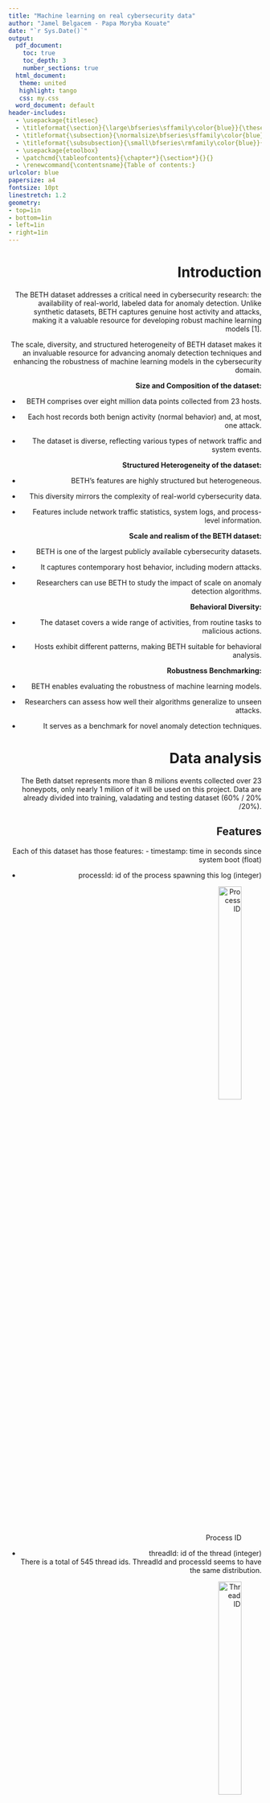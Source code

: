 ```yaml
---
title: "Machine learning on real cybersecurity data"
author: "Jamel Belgacem - Papa Moryba Kouate"
date: "`r Sys.Date()`"
output:
  pdf_document:
    toc: true
    toc_depth: 3
    number_sections: true
  html_document:
   theme: united
   highlight: tango
   css: my.css
  word_document: default
header-includes:
  - \usepackage{titlesec}
  - \titleformat{\section}{\large\bfseries\sffamily\color{blue}}{\thesection}{1em}{}
  - \titleformat{\subsection}{\normalsize\bfseries\sffamily\color{blue}}{\thesubsection}{1em}{}
  - \titleformat{\subsubsection}{\small\bfseries\rmfamily\color{blue}}{\thesubsubsection}{1em}{}
  - \usepackage{etoolbox}
  - \patchcmd{\tableofcontents}{\chapter*}{\section*}{}{}
  - \renewcommand{\contentsname}{Table of contents:}
urlcolor: blue
papersize: a4
fontsize: 10pt
linestretch: 1.2
geometry:
- top=1in
- bottom=1in
- left=1in
- right=1in
---
```


<div style="text-align: right">

\newpage
# Introduction 
The BETH dataset addresses a critical need in cybersecurity research: the availability of real-world, labeled data for anomaly detection. Unlike synthetic datasets, BETH captures genuine host activity and attacks, making it a valuable resource for developing robust machine learning models [1].

 The scale, diversity, and structured heterogeneity of BETH dataset makes it an invaluable resource for advancing anomaly detection techniques and enhancing the robustness of machine learning models in the cybersecurity domain.

**Size and Composition of the dataset:**

- BETH comprises over eight million data points collected from 23 hosts.

- Each host records both benign activity (normal behavior) and, at most, one attack.

- The dataset is diverse, reflecting various types of network traffic and system events.
  
**Structured Heterogeneity of the dataset:**

- BETH’s features are highly structured but heterogeneous.

- This diversity mirrors the complexity of real-world cybersecurity data.

- Features include network traffic statistics, system logs, and process-level information.
  
**Scale and realism of the BETH dataset:**

- BETH is one of the largest publicly available cybersecurity datasets.

- It captures contemporary host behavior, including modern attacks.

- Researchers can use BETH to study the impact of scale on anomaly detection algorithms.

**Behavioral Diversity:**

- The dataset covers a wide range of activities, from routine tasks to malicious actions.

- Hosts exhibit different patterns, making BETH suitable for behavioral analysis.

**Robustness Benchmarking:**

- BETH enables evaluating the robustness of machine learning models.

- Researchers can assess how well their algorithms generalize to unseen attacks.

- It serves as a benchmark for novel anomaly detection techniques.



# Data analysis
The Beth datset represents more than 8 milions events collected over 23 honeypots, only nearly 1 milion of it will be used on this project.
Data are already divided into training, valadating and testing dataset (60% / 20% /20%).


## Features
Each of this dataset has those features:
 - timestamp: time in seconds since system  boot (float)
 
\newpage

 - processId: id of the process spawning this log (integer)
 
 ![Process ID](pics/train_processid_plot.png){width=40%, height=33%}


 - threadId: id of the thread (integer) \
 There is a total of 545 thread ids. ThreadId and processId seems to have the same distribution.
 
 ![Thread ID](pics/train_threadid_plot.png){width=40%, height=33%}


\newpage

 - parentProcessId: parent process id (integer)
 
 ![Parent process ID](pics/train_parentprocessid_plot.png){width=40%, height=33%}

 - userId: login integer id (integer)

    – The dataset is highly imbalanced with respect to user IDs, particularly dominated by user ID “0.”
    – The presence of a few other user IDs with significantly lower frequencies indicates that the data might be heavily skewed towards certain users.
    
 ![User ID](pics/train_userid_plot.png){width=40%, height=33%}

\newpage

 - mountNamespace: Set mounting restrictions this process log (integer)
 
 ![Mount name space](pics/train_mountnamespace_plot.png){width=40%, height=33%}

 - processName: command executed (string) \
 
    - The dataset is dominated by a few process names, with “ps” being the most frequent.
    - A large number of process names have very low counts, contributing to a highly skewed distribution.
    
 ![Process name](pics/train_processname_plot.png){width=40%, height=33%}

\newpage

 - hostName: host server (string)
 
 ![Host name](pics/train_hostname_plot.png){width=40%, height=33%}

 - eventId: id of the event generating this log (integer)
 
 ![Event ID](pics/train_eventid_plot.png){width=40%, height=33%}

\newpage

 - eventName: name of the event (string)
 
 ![Event name](pics/train_eventname_plot.png){width=40%, height=33%}

 - returnValue: value returned from this event log (integer) \
    The returnValue of 0 is overwhelmingly dominant, with a count exceeding 500,000. This suggests that the majority of processes or functions in the dataset complete successfully without errors (assuming 0 indicates success).
    
 ![Return value](pics/ReturnValue_barplot.png){width=40%, height=33%}

\newpage

  - stackAddresses: memory values relevant to the process (list of integer)
    - All three datasets (training, validation, and testing) have a similar distribution of stack addresses list lengths.
    - The most frequent stack addresses list length is 2, followed by 1 and 0.
    - There is a significant drop in frequency as the stack addresses list length increases beyond 3, with very few instances having lengths greater than 10.
    - The stack address "2048.0" is by far the most common, with a count exceeding 40,000.
    - The plot indicates a highly skewed distribution with a few stack addresses being extremely common and many others being relatively rare.
    
  ![Stack length name](pics/train_stackaddresses-length_plot2.png){width=70%, height=40%}
    
  ![Stack addresses](pics/train_stackaddresses_plot.png){width=70%, height=40%}

    

\newpage

 - argsNum: number of arguments (integer)
 
 ![Args](pics/argsNum_barplot.png)

 - args: arguments passed to this process (list of dictionaries)

\newpage

 - sus: This is an integer label where 0 indicates non-suspicious activity and 1 indicates suspicious activity.
 We want to develop a model that can accurately classify and identify suspicious activities based on this labeling system.
 
      - The training and validation datasets are highly imbalanced with a large majority of "Unsuspicious" instances.
    
      - The testing dataset has a reversed imbalance, with "Suspicious" instances being the majority.
    
      - This imbalance across datasets suggests the need for careful handling during model training and evaluation to ensure that the model generalizes well and performs adequately on both classes. Techniques like oversampling the minority class, undersampling the majority class, or using class weights may be necessary during training.
  
 ![Sus label](pics/sus_distributions.png){width=90%, height=60%}

\newpage

 - evil: This is an integer label where 0 indicates non-malicious activity and 1 indicates malicious activity.
 This label was not chosen for classification because the training and validation datasets do not contain any instances of the malicious class.
 
 ![Evil label](pics/Evil_plot.png){width=90%, height=60%}

\newpage

## Correlation matrix

![Correlation matrix](pics/Correlation matrix.png){width=50%, height=50%}


 - Strong Positive Correlations:
      
      - processId and threadId: They have a correlation of 1.00, indicating they are perfectly correlated. This makes sense as threadId is often associated with processId.
      
      - parentProcessId and userId: With a correlation of 0.55, it suggests a moderate positive relationship. Likely because parent processes are tied to user accounts.
      
      - sus and userId: This has a high correlation of 0.77, suggesting that suspicious activity (sus) is strongly linked with specific user IDs.
      
      - evil and userId: This shows a very strong positive correlation of 0.90, indicating that 'evil' actions are highly associated with certain user IDs.
      
      - sus and evil: With a correlation of 0.73, it indicates that actions labeled as suspicious are strongly correlated with those labeled as evil.

 - Moderate Positive Correlations:
      
      - timestamp and userId: A correlation of 0.68 suggests that timestamps are moderately positively related to user IDs, possibly indicating certain users are more active at certain times.
      
      - parentProcessId and timestamp: With 0.67, it shows a moderate positive relationship.
      
      - sus and parentProcessId: This correlation is 0.69, indicating that suspicious activities are moderately correlated with parent processes.
      
      - evil and parentProcessId: Correlation of 0.72, indicating a strong association between evil actions and parent processes.

 - Negative Correlations:
      
      - mountNamespace with processId, threadId, parentProcessId: These are moderately negatively correlated (around -0.26), indicating that certain process/thread IDs and their parent processes are less likely to have specific mountNamespace values.
      
      - eventId with timestamp, userId, sus, evil: Negative correlations, especially -0.36 with timestamp and -0.39 with userId, suggest that certain events are less likely to happen at certain times or for certain users.
      
      - eventId with sus and evil: Both are negatively correlated (around -0.35 to -0.38), indicating that particular events are less associated with suspicious and evil activities.

 - Low/No Correlation:
      
      - argsNum and other variables: Mostly low correlations, suggesting that the number of arguments has little to no linear relationship with the other features.
      
      - returnValue and other variables: Low correlations overall, indicating the return value of processes is largely independent of other features.

 - Interpreting Specific Pairs:
      
      - timestamp and sus/evil: These have correlations of 0.62 and 0.70, respectively. This suggests that the timing of events is significantly associated with suspicious and evil activities.
      
      - mountNamespace: Shows mostly weak correlations with other features, suggesting that mountNamespace values are relatively independent of other variables.

## Event Frequency 
The following chart shows the entire frequency of suspicius and not suspicius event:

![Suspicius and not suspicius event](pics/frequency_sus&notsus.png){width=50%, height=50%}

 - Event Frequency: The y-axis represents the frequency of events, ranging from 0 to over 7000.

 - Timestamp: The x-axis represents the timestamps when the events occurred.

 - Not Suspicious Events: Represented by blue lines. The frequency of these events is higher and more variable, with several spikes reaching high values, particularly towards the left side of the chart.

 - Suspicious Events: Represented by red lines. These events are less frequent and usually have lower values compared to the "Not Suspicious" events. There are a few noticeable spikes in the red lines, indicating higher frequencies of suspicious events at certain timestamps.

Overall, the chart shows that "Not Suspicious" events occur more frequently and with higher peaks compared to "Suspicious" events, which occur less often and with lower peaks.

# Data preparation
## Numerical data transformation
As adviced by the authors of the beth dataset's paper, we applied these transformation:
 - ProcessId and ParentprocessId: 0 if it is [0,1,2] otherwise 1
 - UserId: 0 if id is less than 1000 otherwise 1
 - MountNameSpace: 0 if it is equal to 4026531840 otherwise 1
 - ReturnValue: 0 if it is 0, 1 if it is positif and 2 if it is negatif

## StackAddresses
Stackaddresses sf a list of numerics with a maximum of 20 elements.
We created 20 new columns named "stack_1", "stack_2", etc. in each dataset, and assigns each element from the list to its respective new column.

## Args
Args column contains a list of maximum 5 dictionaries, each disctionary contains three elements ({'name': 'dev', 'type': 'dev_t', 'value': 211812353}).
We created 15 new columns in each datset, and assigns each element from the dictionaries to its respective new column.

## Ordinal encoding
Ordinal encoding is a technique for converting categorical data, where variables have distinct labels or categories, into numerical form suitable for machine learning algorithms. It assigns a unique integer value to each category based on its order or rank.
As our approch is for an unsupervised model, we used ordinal encoder to handle new classes not present in the training dataset.\
Ordinal encoder will assign -1 value to unknown classes (labels not present in the training dataset)

![Ordinal encoder](pics/Ordinal encoder.png){width=50%, height=50%}

\newpage
## Scaling
Numerical features are scaled to similar range as they have different scales.
Since we used ordinal encoding for categorical features, scaling is not necessary. Ordinal encoding preserves the order of the categories, but the assigned values don't necessarily reflect their magnitude.

## Smote
Dealing with unbalanced data can be tricky, most of the machine learning model will give good results for big classes and poor performance on the minority althought, as it is our case, minority class is more important.
To balance that, we tried to use Smote library combined as it is adviced with randoom undersampling for the majority class.
SMOTE (Synthetic Minority Oversampling TEchnique) works by interpolating new instances along line segments joining existing minority class instances.

![Smote](pics/Smote_pca.png){width=50%, height=50%}


## Shapelet discovery method
Shapelet discovery is a technique used in time series analysis to identify discriminative subpatterns, known as shapelets, within a set of time series data. Shapelets are subsequences that capture characteristic patterns or behaviors in the data.
The process of shapelet discovery involves searching through the time series data to find subsequences that are representative of different classes or categories like in our case for **suspicious activities and not suspicious activities**. 
The similarity or distance between each subsequence and the rest of the data is computed to determine its discriminative power. The shapelets with the highest discriminative power are selected as representative patterns.

So the shapelet discovery can use the matrix profile as a tool for efficiently computing the distances or similarities between subsequences. By utilizing the matrix profile, shapelet discovery algorithms can reduce the computational complexity and speed up the process of identifying shapelets.

The following chart describe how the comparison with the suspicious activity differs to the comparison with the not suspicious activity.

![Shapelet discovery](pics/Sus_NotSus.png){width=50%, height=50%}

\newpage

# Models

## Dense neural network

### Model 1

   - **Description**
      This model is composed with five hidden dense layers each with 512 units and ReLU activation, interspersed with dropout layers for regularization, and an output layer with a single unit and sigmoid activation for binary classification.
      Each dense layer uses the 'lecun_normal' initializer for the kernel and a RandomNormal initializer for the bias.
      
      ![Dense neural network - Model 1](pics/Dense-model1-structure.png){width=50%, height=40%}

\newpage

   - **Training** \
    The plot shows that the training accuracy rapidly increases and stabilizes around 0.9996 within a few epochs. However, the validation accuracy remains constant at 0.9998 throughout all epochs, suggesting that the model might be overfitting to the training data or that the validation set might not be sufficiently challenging.

\begin{figure}[h!]
  \centering
  \begin{minipage}{\textwidth}
    \centering
    \includegraphics[width=0.4\textwidth]{pics/Dense_training.png}
    % \caption{Caption for first image} % optional
  \end{minipage}\\[1ex] % Adjust the spacing between the rows as needed
  \begin{minipage}{\textwidth}
    \centering
    \includegraphics[width=0.4\textwidth]{pics/Dense_training2.png}
    % \caption{Caption for second image} % optional
  \end{minipage}
  \caption{Model 1 accuracy and loss}
\end{figure}

   - **Prediction**\

      **Model 1** seems to predict only the "unsuspicious" class and fails to detect any "suspicious" activities, resulting in poor performance for identifying suspicious activities.

        ![Model 1 Confusion matrix](pics/Dense_confusionmatrix.png){width=30%, height=30%}
\newpage

### Model 2
   - **Description**
      This model is a neural network that handle differently categorical and numerical features. It incorporates embeddings for the categorical inputs, which are then reshaped and concatenated with numerical inputs, followed by multiple dense layers with ReLU activations and dropout for regularization.
      The final output layer uses a sigmoid activation function to produce a binary classification result.

      ![Dense neural network - Model 2](pics/Dense-model2-structure.png){width=50%, height=40%}

   - **Training** \
    The training accuracy rapidly increases and stabilizes at approximately 0.998 after the first epoch. In contrast, the validation accuracy remains constant at 0.996 throughout all epochs. Both the training and validation losses decrease sharply during the first epoch and after that remains almost constant with minor fluctuations.
\newpage

\begin{figure}[h!]
  \centering
  \begin{minipage}{\textwidth}
    \centering
    \includegraphics[width=0.4\textwidth]{pics/Dense2_training.png}
    % \caption{Caption for first image} % optional
  \end{minipage}\\[1ex] % Adjust the spacing between the rows as needed
  \begin{minipage}{\textwidth}
    \centering
    \includegraphics[width=0.4\textwidth]{pics/Dense2_training2.png}
    % \caption{Caption for second image} % optional
  \end{minipage}
  \caption{Model 2 accuracy and loss}
\end{figure}


   - **Prediction**\
      **Model 2** shows a strong ability to correctly identify suspicious activities while maintaining a low false positive rate.
      However, there is still room for improvement in reducing the number of false negatives, which could enhance the model's sensitivity to suspicious activities.
      We have also very low false positive rate for unsuspicious class.

      ![Model 2 Confusion matrix](pics/Dense2_confusionmatrix.png){width=30%, height=30%}
\newpage

### Model 3
   - **Description**
      This model is similar to **Model 1**, this model is trained on data after appluying Smote data augmentation technic.
      
      ![Dense neural network - Model 3](pics/Dense-smote-structure.png){width=50%, height=40%}

   - **Training**\
   The validation accuracy increases and stabilizes at nearly 83%, though it remains lower than the training accuracy. This indicates a discrepancy between the training and validation datasets after applying Smote.

\begin{figure}[h!]
  \centering
  \begin{minipage}{\textwidth}
    \centering
    \includegraphics[width=0.4\textwidth]{pics/Dense_smote_training2.png}
    % \caption{Caption for first image} % optional
  \end{minipage}\\[1ex] % Adjust the spacing between the rows as needed
  \begin{minipage}{\textwidth}
    \centering
    \includegraphics[width=0.4\textwidth]{pics/Dense_smote_training.png}
    % \caption{Caption for second image} % optional
  \end{minipage}
  \caption{Model 3 accuracy and loss}
\end{figure}


   - **Prediction**\
      With SMOTE data, the model exclusively predicts the “unsuspicious” class and fails to identify any “suspicious” activities. This indicates that the model is not effectively learning from the augmented data, even with the improved balance in our dataset.

      ![Model 3 Confusion matrix](pics/Dense_smote_confusionmatrix.png){width=25%, height=25%}

### Model 4
   - **Description** \
      The model starts with an input layer that receives inputs of shape (1). It then passes through a series of dense layers, each followed by dropout layers for regularization. The output of the model is a single value.
  
      ![Dense neural network - Model 4](pics/Dense-model4-structure.png){width=50%, height=40%}

\newpage

   - **Training**
   
      ![Model 4 accuracy and loss](pics/Dense-model4-training.png){width=50%, height=40%}

   - **Confusion Matrix** \
      The confusion matrix shows that we have few false negatives (913) and few false positives (12).
      
      ![Model 4 confusion matrix](pics/Dense-model4-confusionmatrix.png){width=25%, height=25%}

\newpage

## Convolutional neural network
### Model 5
   - **Description**\
      This model is a Convolutional Neural Network (CNN) with an input shape of (47, 1).\
      It comprises four Conv1D layers with decreasing filter sizes (256, 128, 64, and 32) and ReLU activations, each followed by a dropout layer to prevent overfitting. We applied a Lecun normal initializer for the kernels and a custom random normal initializer for the biases.\
      The output layer is a dense layer with a sigmoid activation function for binary classification.

      ![Conv. neural network - Model 5](pics/Conv-model1-structure.png){width=50%, height=30%}

   - **Training**

\begin{figure}[h!]
  \centering
  \begin{minipage}{\textwidth}
    \centering
    \includegraphics[width=0.5\textwidth]{pics/Conv-model1-training2.png}
    % \caption{Caption for first image} % optional
  \end{minipage}\\[1ex] % Adjust the spacing between the rows as needed
  \begin{minipage}{\textwidth}
    \centering
    \includegraphics[width=0.5\textwidth]{pics/Conv-model1-training.png}
    % \caption{Caption for second image} % optional
  \end{minipage}
  \caption{Model 5 accuracy and loss}
\end{figure}

\newpage

   - **Prediction**
      
      ![Model 5 Confusion matrix](pics/Conv-model1-confusionmatrix.png){width=25%, height=25%}


### Model 6
   - **Description**\
      This model handles categorical and numerical inputs separately, using embeddings and dense layers for preprocessing.\
      It creates embeddings for two categorical features (args and stackaddresses), followed by linear transformations, and processes numerical features through a dense layer and reshaping.\
      The processed embeddings and numerical features are concatenated and passed through two Conv1D layers with ReLU activations for feature extraction.\
      Finally, the output layer is a dense layer with a sigmoid activation function for binary classification.
      
      ![Conv. neural network - Model 6](pics/Conv-model2-structure.png){width=50%, height=40%}

   - **Training**\

\begin{figure}[h!]
  \centering
  \begin{minipage}{\textwidth}
    \centering
    \includegraphics[width=0.5\textwidth]{pics/Conv-model2-training2.png}
    % \caption{Caption for first image} % optional
  \end{minipage}\\[1ex] % Adjust the spacing between the rows as needed
  \begin{minipage}{\textwidth}
    \centering
    \includegraphics[width=0.5\textwidth]{pics/Conv-model2-training.png}
    % \caption{Caption for second image} % optional
  \end{minipage}
  \caption{Model 6 accuracy and loss}
\end{figure}


   - **Prediction**
   
      ![Model 6 Confusion matrix](pics/Conv-model2-confusionmatrix.png){width=25%, height=25%}

## LSTM neural network
### Model 7
   - **Description**\
      This model is a Sequential Long Short-Term Memory (LSTM) network designed for sequence data with an input shape of (47, 1).
      It consists of four LSTM layers, each with 32 units and ReLU activations, using Lecun normal initialization for the kernels and a custom random normal initializer for the biases, followed by dropout layers to prevent overfitting.
       The output from the LSTM layers is flattened and passed through a dense layer with 128 units and a final dense layer with a sigmoid activation function for binary classification.
       
       ![LSTM - Model 7](pics/LSTM-model1-structure.png){width=50%, height=40%}

   - **Training**

\begin{figure}[h!]
  \centering
  \begin{minipage}{\textwidth}
    \centering
    \includegraphics[width=0.5\textwidth]{pics/LSTM-model1-training.png}
    % \caption{Caption for first image} % optional
  \end{minipage}\\[1ex] % Adjust the spacing between the rows as needed
  \begin{minipage}{\textwidth}
    \centering
    \includegraphics[width=0.5\textwidth]{pics/LSTM-model1-training2.png}
    % \caption{Caption for second image} % optional
  \end{minipage}
  \caption{Model 7 accuracy and loss}
\end{figure}

   
   - **Prediction**
      
      ![Model 7 Confusion matrix](pics/LSTM-model1-confusionmatrix.png){width=25%, height=25%}

      The confusion matrix indicates that the model is highly effective in identifying suspicious activities, correctly classifying 159,875 out of 171,459 suspicious instances while maintaining a perfect true negative rate with 17,508 correct unsuspicious classifications.
      However, it still misses 11,584 suspicious instances

### Model 8
   - **Description**
   
      ![LSTM - Model 8](pics/LSTM-model2-structure.png){width=50%, height=40%}
      
\newpage

   - **Training**

\begin{figure}[h!]
  \centering
  \begin{minipage}{\textwidth}
    \centering
    \includegraphics[width=0.5\textwidth]{pics/LSTM-model2-training.png}
    % \caption{Caption for first image} % optional
  \end{minipage}\\[1ex] % Adjust the spacing between the rows as needed
  \begin{minipage}{\textwidth}
    \centering
    \includegraphics[width=0.5\textwidth]{pics/LSTM-model2-training2.png}
    % \caption{Caption for second image} % optional
  \end{minipage}
  \caption{Model 8 accuracy and loss}
\end{figure}


   - **Prediction**
   
      ![Model 8 Confusion matrix](pics/LSTM-model2-confusionmatrix.png){width=25%, height=25%}

\newpage

### Model 9

   - **Description**\
   
      This model is a Sequential Long Short-Term Memory (LSTM) network designed for sequence data with an input shape of (1, 1).\
      It consists of four LSTM layers, each with 32 units and ReLU activations, using Lecun normal initialization for the kernels and a custom random normal initializer for the biases, followed by dropout layers to prevent overfitting.\
      The output from the LSTM layers is flattened and passed through a dense layer with 128 units and a final dense layer with a sigmoid activation function for binary classification.
      
  ![LSTM - Model 9](pics/LSTM-model3-structure.png){width=50%, height=40%}

   - **Training**\
   
      As the graphes show, the LSTM doesn't give good resulst when you apply the shapeet discovery method. The performace of the model is really poor and ineffective.

\newpage

  ![Model 9 accuracy and loss](pics/LSTM-model3-training.png){width=40%, height=40%}

   - **Prediction**\

      ![Model 9 Confusion matrix](pics/LSTM-model3-confusionmatrix.png){width=25%, height=25%}

\newpage

## Transformer

   - **Description**\
      This model integrates categorical and numerical inputs using a transformer-based architecture.\
      Categorical inputs are embedded and transformed via dense layers, while numerical inputs are processed through a dense layer and reshaped.\
      The combined embeddings and numerical features are enhanced with positional encoding and passed through several transformer encoder blocks, followed by convolutional layers, global average pooling, and fully connected layers, ultimately producing a single sigmoid-activated output.


  ![Transformer structure](pics/Transformer-structure.png){width=60%, height=60%}


      - Positional encoding adds information about the position of each element in the sequence by creating a positional encoding matrix, which applies sinusoidal functions to encode positional information.\
       This matrix is added to the input embeddings, allowing the model to incorporate the order of the sequence elements, which is crucial for the transformer to understand the sequential nature of the data.

       - The transformer_encoder_block applies multi-head self-attention to the inputs, enabling the model to focus on different parts of the sequence simultaneously.\
       This is followed by a dropout layer for regularization and layer normalization to stabilize and speed up training.\
       Finally, a feed-forward neural network with a dense layer, dropout, and another layer normalization is used to further process the attention output, enhancing the model's capacity to capture complex patterns in the data.

       - This model uses Adam optimizer with a <b>WarmUpCosineDecay</b> learning rate.\
       During the warmup phase, the learning rate increases linearly, and once the warmup steps are completed, it follows a cosine decay pattern to gradually reduce the learning rate.
       
  ![Learning rate decay](pics/Transformer_cosinewarmupdecay.png){width=20%, height=20%}

   - **Training**:

\begin{figure}[h!]
  \centering
  \begin{minipage}{\textwidth}
    \centering
    \includegraphics[width=0.5\textwidth]{pics/Transformer_training.png}
    % \caption{Caption for first image} % optional
  \end{minipage}\\[1ex] % Adjust the spacing between the rows as needed
  \begin{minipage}{\textwidth}
    \centering
    \includegraphics[width=0.5\textwidth]{pics/Transformer_training2.png}
    % \caption{Caption for second image} % optional
  \end{minipage}
  \caption{Transformer accuracy and loss}
\end{figure}


   - **Prediction**:

      - Strengths:
         - The model has high accuracy (94.6%).
         - Perfect precision and specificity, meaning there are no false positives.
         - High recall (94.1%) and a strong F1 score (97%).

      - Weaknesses:
         - The model still misses some positive instances (10,208 false negatives), which may be critical depending on the context of the application.
         - The imbalance in predictions (zero false positives but some false negatives) could indicate a bias towards negative predictions.

  ![Transformer Confusion matrix](pics/Transformer_confusionmatrix.png){width=25%, height=25%}

## Decision Tree Classifier with Shapelet Discovery method

- **Prediction**:

  The confusuion matrix shows a small number of False Positives (25), which is good as it shows the model rarely predicts class 1 when the true class is 0. A relatively low number of False Negatives (1989), indicating the model occasionally misses class 1 predictions. Overall the model seems to learn.

  ![Transformer Confusion matrix](pics/Decisiontree-confusionmatrix.png){width=25%, height=25%}

\newpage

# Results

![Results](pics/Results.jpg)

# Discussion
   - Most of the models present good validation accuracy and seem to converge rapidly, which could be due to the similarity between the training and validation datasets compared to the testing dataset or because the task is relatively simple.
   - Most of the models achieve a high recall score for the unsuspicious class (100% for LSTM model1), indicating that unsuspicious instances are well predicted. However, the precision score for the same class does not exceed 63%, which may be due to the larger number of unsuspicious instances in the training dataset.
   - The Shapelet Discovery method, when applied to models such as the Decision Tree Classifier or the Dense models on a small sample of 230.000 data points, it gives good accuracy levels. Therefore, this methodology, because of the structure of the BETH dataset (imbalances between the classes) and the high computational level that it requires, it doesn't seem the most effective method.
   - Embeddings: The use of embeddings significantly enhances the performance of models across the board, particularly for CNN and RNN models.
   - Model Performance: CNN and RNN models with embeddings, as well as the transformer model, exhibit high accuracy, precision, recall, and ROC scores.
   - Model Suitability: Dense models without embeddings and LSTM models in the shapelet discovery method underperform, indicating that they may require additional tuning or may not be suitable for this specific task.

\newpage

# References
1. BETH Dataset: Real Cybersecurity Data for Anomaly Detection Research \
Kate Highnam, Kai Arulkumaran, Zachary Hanif, Nicholas R. Jennings \
[https://www.gatsby.ucl.ac.uk/~balaji/udl2021/accepted-papers/UDL2021-paper-033.pdf](https://www.gatsby.ucl.ac.uk/~balaji/udl2021/accepted-papers/UDL2021-paper-033.pdf)
2. Smote: Synthetic Minority Over-sampling Technique \
Authors: Nitesh V. Chawla, Kevin W. Bowyer, Lawrence O. Hall, W. Philip Kegelmeyer \
[https://arxiv.org/pdf/1106.1813](https://arxiv.org/pdf/1106.1813)
3. Time Series Shapelets: A New Primitive for Data Mining. Lexiang Ye, Eamonn Keogh \
[https://www.cs.ucr.edu/~eamonn/shaplet.pdf](https://www.cs.ucr.edu/~eamonn/shaplet.pdf)

</div>